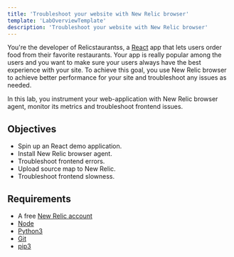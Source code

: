 ```yaml
---
title: 'Troubleshoot your website with New Relic browser'
template: 'LabOverviewTemplate'
description: 'Troubleshoot your website with New Relic browser'
---
```


<Intro>

You're the developer of Relicstaurantss, a [React](https://reactjs.org//) app that lets users order food from their favorite restaurants. Your app is really popular among the users and you want to make sure your users always have the best experience with your site. To achieve this goal, you use New Relic browser to achieve better performance for your site and troubleshoot any issues as needed. 

In this lab, you instrument your web-application with New Relic browser agent, monitor its metrics and troubleshoot frontend issues.

</Intro>

<FlexWrapper>

<Objectives>

## Objectives

- Spin up an React demo application.
- Install New Relic browser agent.
- Troubleshoot frontend errors.
- Upload source map to New Relic. 
- Troubleshoot frontend slowness.

</Objectives>

<Requirements>

## Requirements

- A free [New Relic account](https://newrelic.com/signup?utm_source=developer-site)
- [Node](https://nodejs.org/en/)
- [Python3](https://www.python.org/)
- [Git](https://git-scm.com/)
- [pip3](https://pip.pypa.io/en/stable/installation/)

</Requirements>

</FlexWrapper>